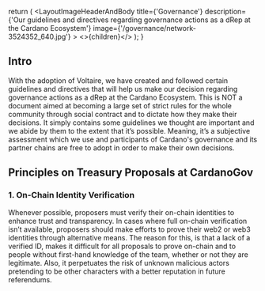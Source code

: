 


  return (
    <LayoutImageHeaderAndBody
      title={'Governance'}
      description={'Our guidelines and directives regarding governance actions as a dRep at the Cardano Ecosystem'}
      image={'/governance/network-3524352_640.jpg'}
    >
      <>{children}</>
    </LayoutImageHeaderAndBody>
  );
}

## Intro

With the adoption of Voltaire, we have created and followed certain guidelines and directives that will help us make our decision regarding governance actions as a dRep at the Cardano Ecosystem. This is NOT a document aimed at becoming a large set of strict rules for the whole community through social contract and to dictate how they make their decisions. It simply contains some guidelines we thought are important and we abide by them to the extent that it’s possible. Meaning, it’s a subjective assessment which we use and participants of Cardano's governance and its partner chains are free to adopt in order to make their own decisions.

## Principles on Treasury Proposals at CardanoGov

### 1. On-Chain Identity Verification

Whenever possible, proposers must verify their on-chain identities to enhance trust and transparency. In cases where full on-chain verification isn’t available, proposers should make efforts to prove their web2 or web3 identities through alternative means. The reason for this, is that a lack of a verified ID, makes it difficult for all proposals to prove on-chain and to people without first-hand knowledge of the team, whether or not they are legitimate. Also, it perpetuates the risk of unknown malicious actors pretending to be other characters with a better reputation in future referendums.
